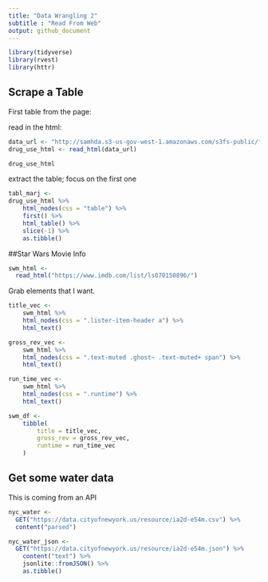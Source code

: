 ```yaml
---
title: "Data Wrangling 2"
subtitle : "Read From Web"
output: github_document
---
```


```r
library(tidyverse)
library(rvest)
library(httr)
```

## Scrape a Table
First table from the page:

read in the html:
```r
data_url <- "http://samhda.s3-us-gov-west-1.amazonaws.com/s3fs-public/field-uploads/2k15StateFiles/NSDUHsaeShortTermCHG2015.htm"
drug_use_html <- read_html(data_url)

drug_use_html
```
extract the table; focus on the first one

```r
tabl_marj <-
drug_use_html %>% 
    html_nodes(css = "table") %>% 
    first() %>% 
    html_table() %>% 
    slice(-1) %>% 
    as.tibble()
```

##Star Wars Movie Info

```r
swm_html <- 
  read_html("https://www.imdb.com/list/ls070150896/")
```

Grab elements that I want.

```r
title_vec <-
    swm_html %>% 
    html_nodes(css = ".lister-item-header a") %>% 
    html_text()

gross_rev_vec <-
    swm_html %>% 
    html_nodes(css = ".text-muted .ghost~ .text-muted+ span") %>% 
    html_text()

run_time_vec <- 
    swm_html %>% 
    html_nodes(css = ".runtime") %>% 
    html_text()

swm_df <- 
    tibble(
        title = title_vec, 
        gross_rev = gross_rev_vec,
        runtime = run_time_vec
    )
```

## Get some water data

This is coming from an API

```r
nyc_water <- 
  GET("https://data.cityofnewyork.us/resource/ia2d-e54m.csv") %>% 
  content("parsed")

nyc_water_json <- 
  GET("https://data.cityofnewyork.us/resource/ia2d-e54m.json") %>%
    content("text") %>% 
    jsonlite::fromJSON() %>% 
    as.tibble()

```

